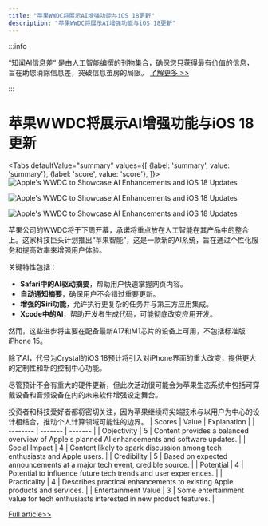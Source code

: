 ```yaml
---
title: "苹果WWDC将展示AI增强功能与iOS 18更新"
description: "苹果WWDC将展示AI增强功能与iOS 18更新"
---
```



:::info

“知闻AI信息差“ 是由人工智能编撰的刊物集合，确保您只获得最有价值的信息，旨在助您消除信息差，突破信息茧房的局限。  [了解更多 >>](/)

:::

# 苹果WWDC将展示AI增强功能与iOS 18更新


<Tabs
	defaultValue="summary"
	values={[
	{label: 'summary', value: 'summary'},
	{label: 'score', value: 'score'},
]}>
<TabItem value="summary">
<img
  src="https://image.informedainews.com/2024/06/09/AI-Vq6-1717900303-1.jpg"
  alt="Apple's WWDC to Showcase AI Enhancements and iOS 18 Updates"
/>

<img
  src="https://image.informedainews.com/2024/06/09/AI-V5u-1717900303-2.jpg"
  alt="Apple's WWDC to Showcase AI Enhancements and iOS 18 Updates"
/>

<img
  src="https://image.informedainews.com/2024/06/09/AI-58v-1717900303-3.jpg"
  alt="Apple's WWDC to Showcase AI Enhancements and iOS 18 Updates"
/>



苹果公司的WWDC将于下周开幕，承诺将重点放在人工智能在其产品中的整合上。这家科技巨头计划推出“苹果智能”，这是一款新的AI系统，旨在通过个性化服务和提高效率来增强用户体验。

关键特性包括：
- **Safari中的AI驱动摘要**，帮助用户快速掌握网页内容。
- **自动通知摘要**，确保用户不会错过重要更新。
- **增强的Siri功能**，允许执行更复杂的任务并与第三方应用集成。
- **Xcode中的AI**，帮助开发者生成代码，可能彻底改变应用开发。

然而，这些进步将主要在配备最新A17和M1芯片的设备上可用，不包括标准版iPhone 15。

除了AI，代号为Crystal的iOS 18预计将引入对iPhone界面的重大改变，提供更大的定制性和新的控制中心功能。

尽管预计不会有重大的硬件更新，但此次活动很可能会为苹果生态系统中包括可穿戴设备和音频设备在内的未来软件增强设定舞台。

投资者和科技爱好者都将密切关注，因为苹果继续将尖端技术与以用户为中心的设计相结合，推动个人计算领域可能性的边界。
</TabItem>
<TabItem value="score">
	| Scores     | Value   | Explanation |
	| -------- | ------- | ------- |
	| Objectivity  | 5    | Content provides a balanced overview of Apple's planned AI enhancements and software updates.    |
	| Social Impact | 4     | Content likely to spark discussion among tech enthusiasts and Apple users.    |
	| Credibility    | 5    | Based on expected announcements at a major tech event, credible source.    |
	| Potential    | 4    | Potential to influence future tech trends and user experiences.    |
	| Practicality    | 4    | Describes practical enhancements to existing Apple products and services.    |
	| Entertainment Value    | 3    | Some entertainment value for tech enthusiasts interested in new product features.    |
</TabItem>
</Tabs>

[Full article>>](https://wallstreetcn.com/articles/3716847)
